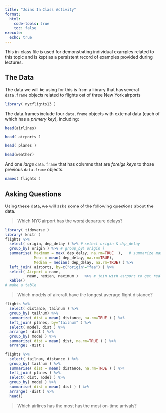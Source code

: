 ```yaml
---
title: "Joins In Class Activity"
format: 
  html:
    code-tools: true
    toc: false
execute: 
  echo: true
---
```



This in-class file is used for demonstrating individual examples related to this topic and is kept as a persistent record of examples provided during lectures.

## The Data

The data we will be using for this is from a library that has several `data.frame` objects related to flights out of three New York airports

```r
library( nycflights13 )
```

The data.frames include four `data.frame` objects with external data (each of which has a *primary key*), including:

```r
head(airlines)
```

```r
head( airports )
```

```r
head( planes )
```

```r
head(weather)
```

And one *large* `data.frame` that has columns that are *foreign keys* to those previous `data.frame` objects.

```r
names( flights )
```


## Asking Questions

Using these data, we will asks some of the following questions about the data.



> Which NYC airport has the worst departure delays?


```r
library( tidyverse )
library( knitr )
flights %>%
  select( origin, dep_delay ) %>% # select origin & dep_delay
  group_by( origin ) %>% # group_by( origin )
  summarise( Maximum = max( dep_delay, na.rm=TRUE  ),   # summarize max origin & value
             Mean = mean( dep_delay, na.rm=TRUE),
             Median = median( dep_delay, na.rm=TRUE) ) %>%
  left_join( airports, by=c("origin"="faa") ) %>%
  select( Airport = name, 
          Mean, Median, Maximum )   %>% # join with airport to get real name
  kable()
# make a table


```



> Which models of aircraft have the longest average flight distance?

```r
flights %>%
  select( distance, tailnum ) %>%
  group_by( tailnum) %>%
  summarize( dist = mean( distance, na.rm=TRUE ) ) %>%
  left_join( planes, by="tailnum" ) %>%
  select( model, dist ) %>%
  arrange( -dist ) %>%
  group_by( model ) %>%
  summarize( dist = mean( dist, na.rm=TRUE ) ) %>%
  arrange( -dist )
```





























```r
flights %>%
  select( tailnum, distance ) %>%
  group_by( tailnum ) %>%
  summarise( dist = mean( distance, na.rm=TRUE ) ) %>%
  left_join( planes ) %>%
  select( dist, model ) %>%
  group_by( model ) %>%
  summarise( dist = mean( dist ) ) %>%
  arrange( -dist ) %>% 
  head()
```


> Which airlines has the most has the most on-time arrivals?











